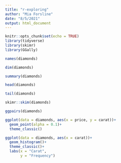 ```yaml
---
title: "r-exploring"
author: "Mia Forsline"
date: "8/5/2021"
output: html_document
---
```


```r
knitr::opts_chunk$set(echo = TRUE)
library(tidyverse)
library(skimr)
library(GGally)
```

```r
names(diamonds)

dim(diamonds)

summary(diamonds)

head(diamonds)

tail(diamonds)

skimr::skim(diamonds)

ggpairs(diamonds)
```

```r
ggplot(data = diamonds, aes(x = price, y = carat))+
  geom_point(alpha = 0.1)+ 
  theme_classic()
```

```r
ggplot(data = diamonds, aes(x = carat))+
  geom_histogram()+ 
  theme_classic()+
  labs(x = "Carat",
       y = "Frequency")
```

